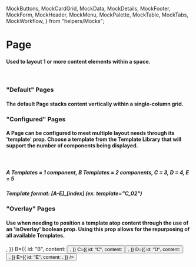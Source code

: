   MockButtons,
  MockCardGrid,
  MockData,
  MockDetails,
  MockFooter,
  MockForm,
  MockHeader,
  MockMenu,
  MockPalette,
  MockTable,
  MockTabs,
  MockWorkflow,
} from "helpers/Mocks";

<Meta
  title="layout/Page"
  component={Page}
/>

# Page

#### Used to layout 1 or more content elements within a space.
<br/>

### "Default" Pages

#### The default Page stacks content vertically within a single-column grid.

<Preview withToolbar>
  <Story name="Standard">
    <Page
      id="Standard"
      A={{
        id: "A",
        content: "",
      }}
      B={{
        id: "B",
        content: "",
      }}
      C={{
        id: "C",
        content: "",
      }}
    />
  </Story>
</Preview>

### "Configured" Pages

#### A Page can be configured to meet multiple layout needs through its 'template' prop.  Choose a template from the Template Library that will support the number of components being displayed.
<br/>

##### A Templates = 1 component, B Templates = 2 components, C = 3, D = 4, E = 5

##### Template format: [A-E]_[index] (ex. template="C_02")

<Preview withToolbar>
  <Story name="Configured" parameters={{ decorators: [Container] }}>
    <Page
      id="Configured"
      template="C_02"
      A={{
        id: "A",
        content: "",
      }}
      B={{
        id: "B",
        content: "",
      }}
      C={{
        id: "C",
        content: "",
      }}
    />
  </Story>
</Preview>

### "Overlay" Pages

#### Use when needing to position a template atop content through the use of an 'isOverlay' boolean prop.  Using this prop allows for the repurposing of all available Templates.

<Preview withToolbar>
  <Story name="Template Overlay" parameters={{ decorators: [ContainerLarge] }}>
    <React.Fragment>
      <Page
        id="Template Overlay"
        template="E_03"
        hasBorders
        isOverlay
        A={{
          id: "A",
          content: <SearchBar id="Search_E3" placeholder="Search Location" />,
        }}
        B={{
          id: "B",
          content: <Button label="Button" icon="circle" alignCenter />,
        }}
        C={{
          id: "C",
          content: <Button label="Button" icon="circle" alignCenter />,
        }}
        D={{
          id: "D",
          content: <Button label="Button" icon="circle" alignCenter />,
        }}
        E={{
          id: "E",
          content: <MockPalette />,
        }}
      />
      <Mapbox />
    </React.Fragment>
  </Story>
</Preview>

